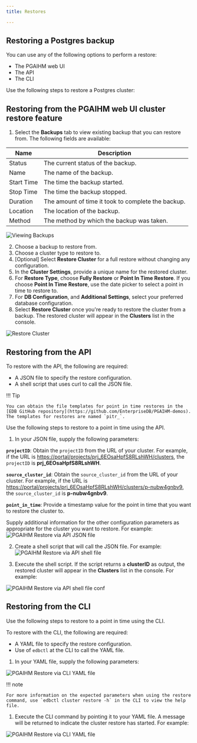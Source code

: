 ```yaml
---
title: Restores

---
```


## Restoring a Postgres backup

You can use any of the following options to perform a restore:

-   The PGAIHM web UI
-   The API
-   The CLI

Use the following steps to restore a Postgres cluster:

## Restoring from the PGAIHM web UI cluster restore feature

1.  Select the **Backups** tab to view existing backup that you can restore from.  The following fields are available:

| Name       | Description                                        |
| ---------- | -------------------------------------------------- |
| Status     | The current status of the backup.                  |
| Name       | The name of the backup.                            |
| Start Time | The time the backup started.                       |
| Stop Time  | The time the backup stopped.                       |
| Duration   | The amount of time it took to complete the backup. |
| Location   | The location of the backup.                        |
| Method     | The method by which the backup was taken.          |

![Viewing Backups](../../operations/images/PGAIHM-restores-img1.png)

2.  Choose a backup to restore from.
3.  Choose a cluster type to restore to.
4.  [Optional] Select **Restore Cluster** for a full restore without changing any configuration.
5.  In the **Cluster Settings**, provide a unique name for the restored cluster.
6.  For **Restore Type**, choose **Fully Restore** or **Point In Time Restore**.  If you choose **Point In Time Restore**, use the date picker to select a point in time to restore to.
7.  For **DB Configuration**, and **Additional Settings**, select your preferred database configuration.
8.  Select **Restore Cluster** once you're ready to restore the cluster from a backup.  The restored cluster will appear in the **Clusters** list in the console.

![Restore Cluster](../../operations/images/PGAIHM-restores-img2.png)

## Restoring from the API

To restore with the API, the following are required:

-   A JSON file to specify the restore configuration.
-   A shell script that uses curl to call the JSON file.

!!! Tip

    You can obtain the file templates for point in time restores in the [EDB GitHub repository](https://github.com/EnterpriseDB/PGAIHM-demos).  The templates for restores are named `pitr_`.

Use the following steps to restore to a point in time using the API.

1.  In your JSON file, supply the following parameters:

**`projectID`**:   Obtain the `projectID` from the URL of your cluster.  For example, if the URL is <https://portal/projects/prj_6EOsaHpfS8RLshWH/clusters>, the `projectID` is **prj_6EOsaHpfS8RLshWH**.

**`source_cluster_id`**:  Obtain the `source_cluster_id` from the URL of your cluster.  For example, if the URL is <https://portal/projects/prj_6EOsaHpfS8RLshWH/clusters/p-nubw4gnbv9>, the `source_cluster_id` is **p-nubw4gnbv9**.

**`point_in_time`**:   Provide a timestamp value for the point in time that you want to restore the cluster to.

Supply additional information for the other configuration parameters as appropriate for the cluster you want to restore.  For example:
![PGAIHM Restore via API JSON file](../../operations/images/PGAIHM-restores-pitr-api-1.png)

2.  Create a shell script that will call the JSON file.  For example:
    ![PGAIHM Restore via API shell file](../../operations/images/PGAIHM-restores-pitr-api-2.png)

3.  Execute the shell script.  If the script returns a **clusterID** as output, the restored cluster will appear in the **Clusters** list in the console.  For example:

![PGAIHM Restore via API shell file conf](../../operations/images/PGAIHM-restores-pitr-api-3.png)

## Restoring from the CLI

Use the following steps to restore to a point in time using the CLI.

To restore with the CLI, the following are required:

-   A YAML file to specify the restore configuration.
-   Use of `edbctl` at the CLI to call the YAML file.

1.  In your YAML file, supply the following parameters:

![PGAIHM Restore via CLI YAML file](../../operations/images/PGAIHM-restores-pitr-cli-1.png)

!!! note

    For more information on the expected parameters when using the restore command, use `edbctl cluster restore -h` in the CLI to view the help file.

1.  Execute the CLI command by pointing it to your YAML file.  A message will be returned to indicate the cluster restore has started. For example:

![PGAIHM Restore via CLI YAML file](../../operations/images/PGAIHM-restores-pitr-cli-2.png)
